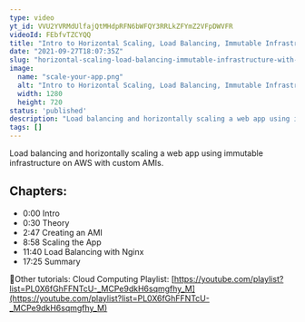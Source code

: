 ```yaml
---
type: video
yt_id: VVU2YVRMdUlfajQtMHdpRFN6bWFQY3RRLkZFYmZ2VFpDWVFR
videoId: FEbfvTZCYQQ
title: "Intro to Horizontal Scaling, Load Balancing, Immutable Infrastructure with AWS"
date: "2021-09-27T18:07:35Z"
slug: "horizontal-scaling-load-balancing-immutable-infrastructure-with-aws"
image: 
  name: "scale-your-app.png"
  alt: "Intro to Horizontal Scaling, Load Balancing, Immutable Infrastructure with AWS"
  width: 1280
  height: 720
status: 'published'
description: "Load balancing and horizontally scaling a web app using immutable infrastructure on AWS with custom AMIs."
tags: []
---
```


Load balancing and horizontally scaling a web app using immutable infrastructure on AWS with custom AMIs.

## Chapters:

* 0:00​ Intro
* 0:30 Theory
* 2:47 Creating an AMI
* 8:58 Scaling the App
* 11:40 Load Balancing with Nginx
* 17:25 Summary

🔗Other tutorials:
Cloud Computing Playlist: [https://youtube.com/playlist?list=PL0X6fGhFFNTcU-_MCPe9dkH6sqmgfhy_M](https://youtube.com/playlist?list=PL0X6fGhFFNTcU-_MCPe9dkH6sqmgfhy_M)


